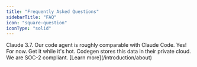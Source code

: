```yaml
---
title: "Frequently Asked Questions"
sidebarTitle: "FAQ"
icon: "square-question"
iconType: "solid"
---
```


<AccordionGroup>
  <Accordion title="What model does Codegen use?" icon="code">
    Claude 3.7. Our code agent is roughly comparable with Claude Code.
  </Accordion>
  <Accordion title="Is this free?" icon="scale-balanced">
    Yes! For now. Get it while it's hot.
  </Accordion>
  <Accordion title="Where is my data stored?" icon="database">
    Codegen stores this data in their private cloud. We are SOC-2 compliant. [Learn more](/introduction/about)
  </Accordion>
</AccordionGroup> 